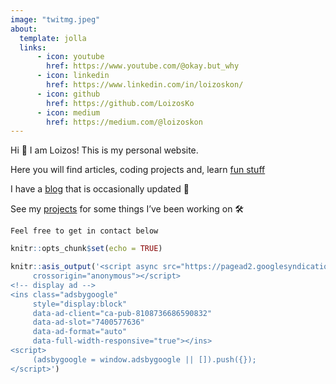```yaml
---
image: "twitmg.jpeg"
about:
  template: jolla
  links:
      - icon: youtube
        href: https://www.youtube.com/@okay.but_why
      - icon: linkedin
        href: https://www.linkedin.com/in/loizoskon/
      - icon: github
        href: https://github.com/LoizosKo
      - icon: medium
        href: https://medium.com/@loizoskon
---
```


Hi 👋 I am Loizos! This is my personal website.

Here you will find articles, coding projects and, learn [fun stuff](https://www.loizos.xyz/cv.html)

I have a [blog](https://www.loizos.xyz/blog.html) that is occasionally updated 📝

See my [projects](https://www.loizos.xyz/software/) for some things I've been working on 🛠

`Feel free to get in contact below`

```r
knitr::opts_chunk$set(echo = TRUE)

knitr::asis_output('<script async src="https://pagead2.googlesyndication.com/pagead/js/adsbygoogle.js?client=ca-pub-8108736686590832"
     crossorigin="anonymous"></script>
<!-- display ad -->
<ins class="adsbygoogle"
     style="display:block"
     data-ad-client="ca-pub-8108736686590832"
     data-ad-slot="7400577636"
     data-ad-format="auto"
     data-full-width-responsive="true"></ins>
<script>
     (adsbygoogle = window.adsbygoogle || []).push({});
</script>')
```

<!-- Calendly badge widget begin -->

<link href="https://assets.calendly.com/assets/external/widget.css" rel="stylesheet">

```{=html}
<script src="https://assets.calendly.com/assets/external/widget.js" type="text/javascript" async></script>
```
```{=html}
<script type="text/javascript">window.onload = function() { Calendly.initBadgeWidget({ url: 'https://calendly.com/loizos', text: 'Schedule time with me here!', color: '#0069ff', textColor: '#f7f7fd', branding: true }); }</script>
```
<!-- Calendly badge widget end -->

```{=html}
<script async src="https://pagead2.googlesyndication.com/pagead/js/adsbygoogle.js?client=ca-pub-8108736686590832"
 crossorigin="anonymous"></script>
```

